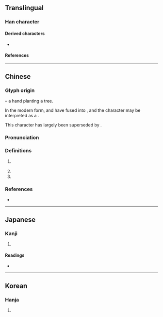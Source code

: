 {{also|樹|闘}}
{{character info}}
==Translingual==

===Han character===
{{Han char|rn=41|rad=寸|as=09|sn=12|four=44100|canj=GTDI|ids=⿰壴寸}}

====Derived characters====
* {{l|mul|[[𫥙]], [[𠾢]], [[澍]], [[樹]], [[𫋚]], [[𨅒]], [[𫓄]], [[㕑]], [[廚]]([[厨]]), [[𪧽]]}}

====References====
{{Han ref|kx=0295.140|dkj=07448|dj=0586.060|hdz=10509.020|uh=5C0C}}

----

==Chinese==
{{zh-forms|alt=𡬾,𣕒,权-ancient}}

===Glyph origin===
{{Han etym}}
{{Han compound|木|寸|豆|c1=s|c2=s|c3=p|t1=tree|t2=hand|ls=psc}} – a hand planting a tree.

In the modern form, {{zh-l|*木}} and {{zh-l|*豆}} have fused into {{zh-l|*壴}}, and the character may be interpreted as a {{Han compound|壴|寸|c1=p|c2=s|t2=hand|ls=psc|nocap=y}}. 

This character has largely been superseded by {{och-l|樹}}.

===Pronunciation===
{{zh-pron
|m=shù
|c=syu6
|mc=y
|oc=y
|ma=
|cat=v
}}

===Definitions===
{{zh-hanzi}}

# {{lb|zh|literary}} {{zh-alt-form|樹|to [[stand]] something up; to [[raise]]; to [[erect]]}}
# {{zh-original|樹}}
# {{surname|zh}}

===References===
* {{R:yue:Hanzi}}

----

==Japanese==

===Kanji===
{{ja-kanji|grade=|rs=寸09}}

# {{rfdef|ja|sort=寸09}}

====Readings====
* {{ja-readings
|on=しゅ, じゅ, ちゅ, じゅう<じう
|kun=たてる, たつ, わらは, しもべ}}

----

==Korean==

===Hanja===
{{ko-hanja|세우다|세울|수}}

# {{rfdef|ko|sort=寸09}}